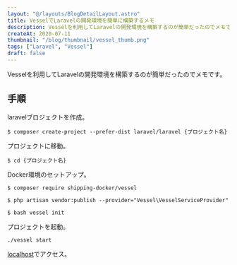 ```yaml
---
layout: "@/layouts/BlogDetailLayout.astro"
title: VesselでLaravelの開発環境を簡単に構築するメモ
description: Vesselを利用してLaravelの開発環境を構築するのが簡単だったのでメモです。
createAt: 2020-07-11
thumbnail: "/blog/thumbnail/vessel_thumb.png"
tags: ["Laravel", "Vessel"]
draft: false
---
```



Vesselを利用してLaravelの開発環境を構築するのが簡単だったのでメモです。

## 手順

laravelブロジェクトを作成。

```
$ composer create-project --prefer-dist laravel/laravel {プロジェクト名}
```

プロジェクトに移動。

```
$ cd {プロジェクト名}
```

Docker環境のセットアップ。

```
$ composer require shipping-docker/vessel
```

```
$ php artisan vendor:publish --provider="Vessel\VesselServiceProvider"
```

```
$ bash vessel init
```

プロジェクトを起動。

```
./vessel start
```

[localhost](http://localhost/)でアクセス。

<CommonImg
  src="blog/images/20200711/01.png"
  alt="プロジェクトを起動"
  client:only="react"
/>
